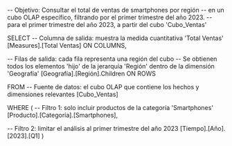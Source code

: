 
-- Objetivo: Consultar el total de ventas de smartphones por región
-- en un cubo OLAP específico, filtrando por el primer trimestre del año 2023.
-- para el primer trimestre del año 2023, a partir del cubo 'Cubo_Ventas'

SELECT 
  -- Columna de salida: muestra la medida cuantitativa 'Total Ventas'
  [Measures].[Total Ventas] ON COLUMNS,

  -- Filas de salida: cada fila representa una región del cubo
  -- Se obtienen todos los elementos 'hijo' de la jerarquía 'Región' dentro de la dimensión 'Geografía'
  [Geografía].[Región].Children ON ROWS

FROM 
  -- Fuente de datos: el cubo OLAP que contiene los hechos y dimensiones relevantes
  [Cubo_Ventas]

WHERE 
(
  -- Filtro 1: solo incluir productos de la categoría 'Smartphones'
  [Producto].[Categoría].[Smartphones],

  -- Filtro 2: limitar el análisis al primer trimestre del año 2023
  [Tiempo].[Año].[2023].[Q1]
)
